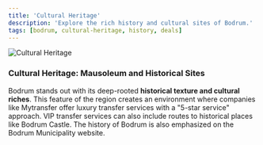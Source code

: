 ```yaml
---
title: 'Cultural Heritage'
description: 'Explore the rich history and cultural sites of Bodrum.'
tags: [bodrum, cultural-heritage, history, deals]
---
```


![Cultural Heritage](https://res.cloudinary.com/djzzikcey/image/upload/c_scale,w_800/v1752745711/momtur_uploads/f4v1vzq7pl88dh7kdy6t.jpg)

### Cultural Heritage: Mausoleum and Historical Sites

Bodrum stands out with its deep-rooted **historical texture and cultural riches**. This feature of the region creates an environment where companies like Mytransfer offer luxury transfer services with a "5-star service" approach. VIP transfer services can also include routes to historical places like Bodrum Castle. The history of Bodrum is also emphasized on the Bodrum Municipality website.